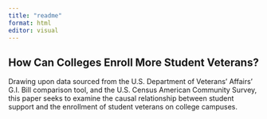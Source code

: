 ```yaml
---
title: "readme"
format: html
editor: visual
---
```


## 

## How Can Colleges Enroll More Student Veterans?

Drawing upon data sourced from the U.S. Department of Veterans' Affairs' G.I. Bill comparison tool, and the U.S. Census American Community Survey, this paper seeks to examine the causal relationship between student support and the enrollment of student veterans on college campuses.
